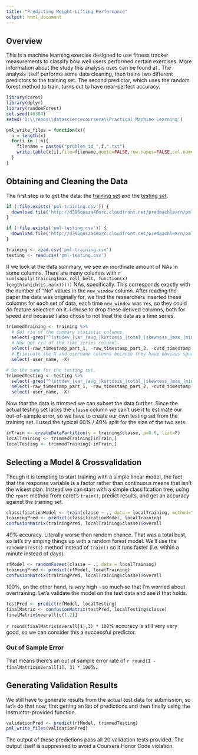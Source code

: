 ---
title: "Predicting Weight-Lifting Performance"
output: html_document
---

## Overview

This is a machine learning exercise designed to use fitness tracker measurements to classify how well users performed certain exercises. More information about the study this analysis uses can be found at [](http://groupware.les.inf.puc-rio.br/har). The analysis itself performs some data cleaning, then trains two different predictors to the training set. The second predictor, which uses the random forest method to train, turns out to have near-perfect accuracy.

```{r libraries, echo=F, warning=F, message=F}
library(caret)
library(dplyr)
library(randomForest)
set.seed(46304)
setwd('D:\\repos\\datasciencecoursera\\Practical Machine Learning')

pml_write_files = function(x){
  n = length(x)
  for(i in 1:n){
    filename = paste0("problem_id_",i,".txt")
    write.table(x[i],file=filename,quote=FALSE,row.names=FALSE,col.names=FALSE)
  }
}
```

## Obtaining and Cleaning the Data

The first step is to get the data: the [training set](https://d396qusza40orc.cloudfront.net/predmachlearn/pml-training.csv) and the [testing set](https://d396qusza40orc.cloudfront.net/predmachlearn/pml-testing.csv).

```{r download-files, echo=F, message=F}
if (!file.exists('pml-training.csv')) {
  download.file('http://d396qusza40orc.cloudfront.net/predmachlearn/pml-training.csv', 'pml-training.csv', method='auto');
}

if (!file.exists('pml-testing.csv')) {
  download.file('http://d396qusza40orc.cloudfront.net/predmachlearn/pml-testing.csv', 'pml-testing.csv', method='auto');
}
```

```{r load-data, cache=TRUE}
training <- read.csv('pml-training.csv')
testing <- read.csv('pml-testing.csv')
```

If we look at the data summary, we see an inordinate amount of NAs in some columns. There are many columns with `r sum(sapply(training$max_roll_belt, function(x) length(which(is.na(x)))))` NAs, specifically. This corresponds exactly with the number of "No" values in the `new_window` column. After reading the paper the data was originally for, we find the researchers inserted these columns for each set of data, each time `new_window` was `Yes`, so they could do feature selection on it. I chose to drop these derived columns, both for speed and because I also chose to not treat the data as a time series.

```{r clean-data, cache=TRUE}
trimmedTraining <- training %>%
  # Get rid of the summary statistic columns.
  select(-grep("^(stddev_|var_|avg_|kurtosis_|total_|skewness_|max_|min_|amplitude)", names(training))) %>%
  # Now get rid of the time series columns.
  select(-raw_timestamp_part_1, -raw_timestamp_part_2, -cvtd_timestamp, -new_window, -num_window) %>%
  # Eliminate the X and username columns because they have obvious spurious patterns.
  select(-user_name, -X)

# Do the same for the testing set.
trimmedTesting <- testing %>%
  select(-grep("^(stddev_|var_|avg_|kurtosis_|total_|skewness_|max_|min_|amplitude)", names(testing))) %>%
  select(-raw_timestamp_part_1, -raw_timestamp_part_2, -cvtd_timestamp, -new_window, -num_window) %>%
  select(-user_name, -X)
```

Now that the data is trimmed we can subset the data further. Since the actual testing set lacks the `classe` column we can't use it to estimate our out-of-sample error, so we have to create our own testing set from the training set. I used the typical 60% / 40% split for the size of the two sets.

```{r subdivide-sets}
inTrain <- createDataPartition(y = training$classe, p=0.6, list=F)
localTraining <- trimmedTraining[inTrain,]
localTesting <- trimmedTraining[-inTrain,]
```

## Selecting a Model & Crossvalidation

Though it is tempting to start training with a simple linear model, the fact that the response variable is a factor rather than continuous means that isn't the wisest plan. Instead we can start with a simple classification tree, using the `rpart` method from caret's `train()`, predict results, and get an accuracy against the training set.

```{r rpart} 
classificationModel <- train(classe ~ ., data = localTraining, method="rpart")
trainingPred <- predict(classificationModel, localTraining)
confusionMatrix(trainingPred, localTraining$classe)$overall
```

49% accuracy. Literally worse than random chance. That was a total bust, so let's try amping things up with a random forest model. We'll use the `randomForest()` method instead of `train()` so it runs faster (i.e. within a minute instead of days).

```{r rf} 
rfModel <- randomForest(classe ~ ., data = localTraining)
trainingPred <- predict(rfModel, localTraining)
confusionMatrix(trainingPred, localTraining$classe)$overall
```

100%, on the other hand, is _very_ high - so much so that I'm worried about overtraining. Let's validate the model on the test data and see if that holds.

```{r rf-test} 
testPred <- predict(rfModel, localTesting)
finalMatrix <- confusionMatrix(testPred, localTesting$classe)
finalMatrix$overall[c(1,2)]
```

`r round(finalMatrix$overall[1],3) * 100`% accuracy is still very very good, so we can consider this a successful predictor. 

### Out of Sample Error

That means there's an out of sample error rate of `r round(1 - finalMatrix$overall[1], 3) * 100`%. 

## Generating Validation Results

We still have to generate results from the actual test data for submission, so let's do that now, first getting an list of predictions and then finally using the instructor-provided function.

```{r generate-files}
validationPred <- predict(rfModel, trimmedTesting)
pml_write_files(validationPred)
```

The output of these predictions pass all 20 validation tests provided. The output itself is suppressed to avoid a Coursera Honor Code violation.
